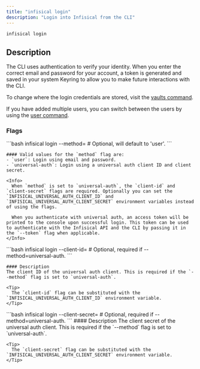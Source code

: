 ```yaml
---
title: "infisical login"
description: "Login into Infisical from the CLI"
---
```


```bash
infisical login
```

## Description
The CLI uses authentication to verify your identity. When you enter the correct email and password for your account, a token is generated and saved in your system Keyring to allow you to make future interactions with the CLI. 

To change where the login credentials are stored, visit the [vaults command](./vault).

If you have added multiple users, you can switch between the users by using the [user command](./user).


### Flags
  <Accordion title="--method">
    ```bash
    infisical login --method=<auth-method> # Optional, will default to 'user'.
    ```

    #### Valid values for the `method` flag are:
    - `user`: Login using email and password.
    - `universal-auth`: Login using a universal auth client ID and client secret.

    <Info>
      When `method` is set to `universal-auth`, the `client-id` and `client-secret` flags are required. Optionally you can set the `INFISICAL_UNIVERSAL_AUTH_CLIENT_ID` and `INFISICAL_UNIVERSAL_AUTH_CLIENT_SECRET` environment variables instead of using the flags.

      When you authenticate with universal auth, an access token will be printed to the console upon successful login. This token can be used to authenticate with the Infisical API and the CLI by passing it in the `--token` flag when applicable.
    </Info>

  </Accordion>
  <Accordion title="--client-id">
    ```bash
    infisical login --client-id=<client-id> # Optional, required if --method=universal-auth.
    ```

    #### Description
    The client ID of the universal auth client. This is required if the `--method` flag is set to `universal-auth`.

    <Tip>
      The `client-id` flag can be substituted with the `INFISICAL_UNIVERSAL_AUTH_CLIENT_ID` environment variable.
    </Tip>
  </Accordion>
  <Accordion title="--client-secret">
    ```bash
    infisical login --client-secret=<client-secret> # Optional, required if --method=universal-auth.
    ```
    #### Description
    The client secret of the universal auth client. This is required if the `--method` flag is set to `universal-auth`.

    <Tip>
      The `client-secret` flag can be substituted with the `INFISICAL_UNIVERSAL_AUTH_CLIENT_SECRET` environment variable.
    </Tip>
    
  </Accordion>


  